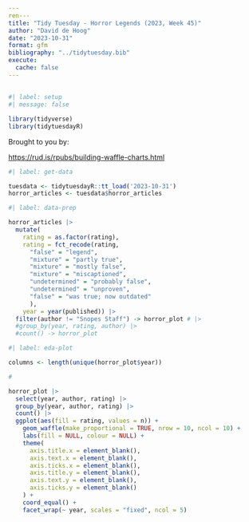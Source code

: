 ```yaml
---
ren---
title: "Tidy Tuesday - Horror Legends (2023, Week 45)"
author: "David de Hoog"
date: "2023-10-31"
format: gfm
bibliography: "../tidytuesday.bib"
execute:
  cache: false
---
```


## 

```r
#| label: setup
#| message: false

library(tidyverse)
library(tidytuesdayR)


```

Brought to you by:

<https://rud.is/rpubs/building-waffle-charts.html>

```r
#| label: get-data

tuesdata <- tidytuesdayR::tt_load('2023-10-31')
horror_articles <- tuesdata$horror_articles

```

```r
#| label: data-prep

horror_articles |>
  mutate(
    rating = as.factor(rating),
    rating = fct_recode(rating,
      "false" = "legend",
      "mixture" = "partly true",
      "mixture" = "mostly false",
      "mixture" = "miscaptioned",
      "undetermined" = "probably false",
      "undetermined" = "unproven",
      "false" = "was true; now outdated"
      ),
    year = year(published)) |>
  filter(author != "Snopes Staff") -> horror_plot # |>
  #group_by(year, rating, author) |>
  #count() -> horror_plot

```

```r
#| label: eda-plot

columns <- length(unique(horror_plot$year))

# 

horror_plot |>
  select(year, author, rating) |>
  group_by(year, author, rating) |>
  count() |>
  ggplot(aes(fill = rating, values = n)) +
    geom_waffle(make_proportional = TRUE, nrow = 10, ncol = 10) +
    labs(fill = NULL, colour = NULL) +
    theme(
      axis.title.x = element_blank(),
      axis.text.x = element_blank(),
      axis.ticks.x = element_blank(),
      axis.title.y = element_blank(),
      axis.text.y = element_blank(),
      axis.ticks.y = element_blank()
    ) +
    coord_equal() +
    facet_wrap(~ year, scales = "fixed", ncol = 5)
  
```
